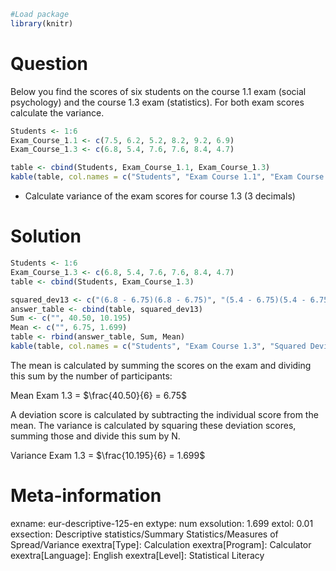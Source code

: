 ```{r, echo = FALSE, results = "hide"}
#Load package
library(knitr)
```

Question
========
Below you find the scores of six students on the course 1.1 exam (social psychology) and the course 1.3 exam (statistics). For both exam scores calculate the variance.

```{r, echo = FALSE}
Students <- 1:6
Exam_Course_1.1 <- c(7.5, 6.2, 5.2, 8.2, 9.2, 6.9)
Exam_Course_1.3 <- c(6.8, 5.4, 7.6, 7.6, 8.4, 4.7)

table <- cbind(Students, Exam_Course_1.1, Exam_Course_1.3)
kable(table, col.names = c("Students", "Exam Course 1.1", "Exam Course 1.3"))
```

* Calculate variance of the exam scores for course 1.3 (3 decimals)


Solution
========
```{r, echo = F}
Students <- 1:6
Exam_Course_1.3 <- c(6.8, 5.4, 7.6, 7.6, 8.4, 4.7)
table <- cbind(Students, Exam_Course_1.3)

squared_dev13 <- c("(6.8 ‐ 6.75)(6.8 ‐ 6.75)", "(5.4 ‐ 6.75)(5.4 ‐ 6.75)", "(7.6 ‐ 6.75)(7.6 ‐ 6.75)", "(7.6 ‐ 6.75)(7.6 ‐ 6.75)", "(8.4 ‐ 6.75)(8.4 ‐ 6.75)", "(4.7 ‐ 6.75)(4.7 ‐ 6.75)")
answer_table <- cbind(table, squared_dev13)
Sum <- c("", 40.50, 10.195)
Mean <- c("", 6.75, 1.699)
table <- rbind(answer_table, Sum, Mean)
kable(table, col.names = c("Students", "Exam Course 1.3", "Squared Deviation 1.3"))
```

The mean is calculated by summing the scores on the exam and dividing this sum by the number of participants:


Mean Exam 1.3 = $\frac{40.50}{6} = 6.75$

A deviation score is calculated by subtracting the individual score from the mean. The variance is calculated by squaring these deviation scores, summing those and divide this sum by N.

Variance Exam 1.3 = $\frac{10.195}{6} = 1.699$


Meta-information
================
exname: eur-descriptive-125-en
extype: num
exsolution: 1.699
extol: 0.01
exsection: Descriptive statistics/Summary Statistics/Measures of Spread/Variance
exextra[Type]: Calculation
exextra[Program]: Calculator
exextra[Language]: English
exextra[Level]: Statistical Literacy